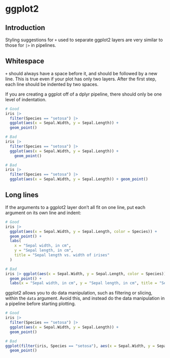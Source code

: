 # ggplot2


## Introduction

Styling suggestions for `+` used to separate ggplot2 layers are very similar to those for `|>` in pipelines.


## Whitespace

`+` should always have a space before it, and should be followed by a new line. This is true even if your plot has only two layers. After the first step, each line should be indented by two spaces.

If you are creating a ggplot off of a dplyr pipeline, there should only be one level of indentation.

```r
# Good
iris |>
  filter(Species == "setosa") |>
  ggplot(aes(x = Sepal.Width, y = Sepal.Length)) +
  geom_point()

# Bad
iris |>
  filter(Species == "setosa") |>
  ggplot(aes(x = Sepal.Width, y = Sepal.Length)) +
    geom_point()

# Bad
iris |>
  filter(Species == "setosa") |>
  ggplot(aes(x = Sepal.Width, y = Sepal.Length)) + geom_point()
```


## Long lines

If the arguments to a ggplot2 layer don't all fit on one line, put each argument on its own line and indent:

```r
# Good
iris |>
  ggplot(aes(x = Sepal.Width, y = Sepal.Length, color = Species)) +
  geom_point() +
  labs(
    x = "Sepal width, in cm",
    y = "Sepal length, in cm",
    title = "Sepal length vs. width of irises"
  )

# Bad
iris |> ggplot(aes(x = Sepal.Width, y = Sepal.Length, color = Species)) +
  geom_point() +
  labs(x = "Sepal width, in cm", y = "Sepal length, in cm", title = "Sepal length vs. width of irises")
```

ggplot2 allows you to do data manipulation, such as filtering or slicing, within the `data` argument. Avoid this, and instead do the data manipulation in a pipeline before starting plotting.

```r
# Good
iris |>
  filter(Species == "setosa") |>
  ggplot(aes(x = Sepal.Width, y = Sepal.Length)) +
  geom_point()

# Bad
ggplot(filter(iris, Species == "setosa"), aes(x = Sepal.Width, y = Sepal.Length)) +
  geom_point()
```
